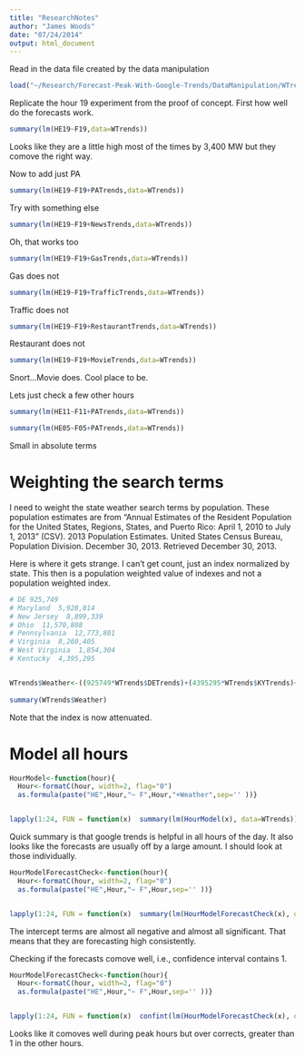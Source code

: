 ```yaml
---
title: "ResearchNotes"
author: "James Woods"
date: "07/24/2014"
output: html_document
---
```

Read in the data file created by the data manipulation

```r
load("~/Research/Forecast-Peak-With-Google-Trends/DataManipulation/WTrends")
```

Replicate the hour 19 experiment from the proof of concept.  First how well do the forecasts work.
```r
summary(lm(HE19~F19,data=WTrends))

```
Looks like they are a little high most of the times by 3,400 MW but they comove the right way.

Now to add just PA
```r
summary(lm(HE19~F19+PATrends,data=WTrends))

```
Try with something else

```r
summary(lm(HE19~F19+NewsTrends,data=WTrends))

```
Oh, that works too

```r
summary(lm(HE19~F19+GasTrends,data=WTrends))

```
Gas does not

```r
summary(lm(HE19~F19+TrafficTrends,data=WTrends))

```
Traffic does not
```r
summary(lm(HE19~F19+RestaurantTrends,data=WTrends))

```
Restaurant does not
```r
summary(lm(HE19~F19+MovieTrends,data=WTrends))

```
Snort...Movie does.  Cool place to be.


Lets just check a few other hours

```r
summary(lm(HE11~F11+PATrends,data=WTrends))

```


```r
summary(lm(HE05~F05+PATrends,data=WTrends))

```
Small in absolute terms

# Weighting the search terms

I need to weight the state weather search terms by population. These population estimates are from  "Annual Estimates of the Resident Population for the United States, Regions, States, and Puerto Rico: April 1, 2010 to July 1, 2013" (CSV). 2013 Population Estimates. United States Census Bureau, Population Division. December 30, 2013. Retrieved December 30, 2013.


Here is where it gets strange.  I can't get count, just an index normalized by state.  This then is a population weighted value of indexes and not a population weighted index.

```r
# DE 925,749
# Maryland  5,928,814	
# New Jersey  8,899,339	
# Ohio  11,570,808
# Pennsylvania  12,773,801
# Virginia  8,260,405
# West Virginia  1,854,304
# Kentucky  4,395,295	


WTrends$Weather<-((925749*WTrends$DETrends)+(4395295*WTrends$KYTrends)+(5928814*WTrends$MDTrends)+(8899339*WTrends$NJTrends)+(11570808*WTrends$OHTrends)+(12773801*WTrends$PATrends)+(8260405*WTrends$VATrends)+(1854304*WTrends$WVTrends))/(925749+4395295+5928814+8899339+11570808+12773801+8260405+1854304)        
      
summary(WTrends$Weather)

```
Note that the index is now attenuated.


# Model all hours
```r

HourModel<-function(hour){
  Hour<-formatC(hour, width=2, flag="0")
  as.formula(paste("HE",Hour,"~ F",Hour,"+Weather",sep='' ))}


lapply(1:24, FUN = function(x)  summary(lm(HourModel(x), data=WTrends)))

```

Quick summary is that google trends is helpful in all hours of the day. It also looks like the forecasts are usually off by a large amount.  I should look at those individually.

```r

HourModelForecastCheck<-function(hour){
  Hour<-formatC(hour, width=2, flag="0")
  as.formula(paste("HE",Hour,"~ F",Hour,sep='' ))}


lapply(1:24, FUN = function(x)  summary(lm(HourModelForecastCheck(x), data=WTrends)))

```
The intercept terms are almost all negative and almost all significant.  That means that they are forecasting high consistently.

Checking if the forecasts comove well, i.e., confidence interval contains 1.

```r

HourModelForecastCheck<-function(hour){
  Hour<-formatC(hour, width=2, flag="0")
  as.formula(paste("HE",Hour,"~ F",Hour,sep='' ))}


lapply(1:24, FUN = function(x)  confint(lm(HourModelForecastCheck(x), data=WTrends)))

```

Looks like it comoves well during peak hours but over corrects, greater than 1 in the other hours.


